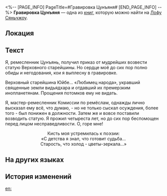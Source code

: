 <%-- [PAGE_INFO]
PageTitle=#Гравировка Цунъяня#
[END_PAGE_INFO] --%>
{{Дополнить}}
{{Книга Инфобокс
|id           = 228
|Название     = 
|Изображение  = Иконка рукописи с Лофу Сяньчжоу 3.png
|Мир          = Лофу Сяньчжоу
|Томов        = 1
|Автор        = <!--нужно добавить-->
|Описание     = Надпись на камне, полная негодования, от одного ремесленника.
|Том1         = {{tx}}
|Источник1    = {{tx|Отсутствует источник}}
|Персонажи    = 
|Фракции      = 
}}
'''Гравировка Цунъяня''' — одна из [[Книги|книг]], которую можно найти на [[Лофу Сяньчжоу]].

==Локация==
{{Отметка карты|<!--название карты-->|<!--id отметки-->}}

==Текст==
Я, ремесленник Цунъянь, получил приказ от мудрейших возвести статую Верховного старейшины. Но сердце моё до сих пор полно обиды и негодования, кои я выплесну в гравировке.

Верховный старейшина Юйбе... «Любимец народа», укравший священные земли видьядхара и отдавший их премерзким инопланетянам. Прощения потомков ему не видать.

Я, мастер-ремесленник Комиссии по ремёслам, однажды лично высказал ему всё, что думаю, - но не только сыскал осуждения, более того - был понижен в должности. Затем же и вовсе поставили возводить статую. Я прожил четыреста лет, но до сих пор беспомощен перед лицом несправедливости. О, горе мне!

<div align="center">Кисть моя устремилась к поэзии:<br />
«С детства я знал, что готовит судьба...<br />
Старость, что холод - цветы-зеркала...»</div>

==На других языках==
{{На других языках
|en   = Artisan Congyan's Stone Engraving
|zhs  = 工正淙衍刻石
|zht  = 工正淙衍刻石
|ja   = 工正流衍刻石
|ko   = 공정 종연의 각석
|es   = Grabado del artesano Congyan
|fr   = Gravure de pierre de l'artisan Congyan
|ru   = Гравировка Цунъяня
|th   = หินแกะสลักของช่าง Congyan
|vi   = Công Chính Congyan Khắc Đá
|de   = Kunsthandwerker Congyans Steingravur
|id   = Batu Ukiran Pengrajin Congyan
|pt   = Gravura de Pedra do Artesão Congyan
}}

==История изменений==
{{История изменений|3.5}}

[[en:]]